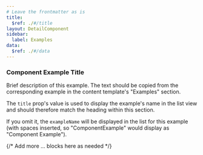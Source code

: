 ```yaml
---
# Leave the frontmatter as is
title:
  $ref: ./#/title
layout: DetailComponent
sidebar:
  label: Examples
data:
  $ref: ./#/data
---
```


<LivePreviewControls>

<LivePreview componentName="component-name" exampleName="ComponentExample" title="Component Example Title">

### Component Example Title

Brief description of this example. The text should be copied from the
corresponding example in the content template's "Examples" section.

The `title` prop's value is used to display the example's name in the list view
and should therefore match the heading within this section.

If you omit it, the `exampleName` will be displayed in the list for this example
(with spaces inserted, so "ComponentExample" would display as
"Component Example").

</LivePreview>

{/* Add more <LivePreview>...</LivePreview> blocks here as needed */}

</LivePreviewControls>
